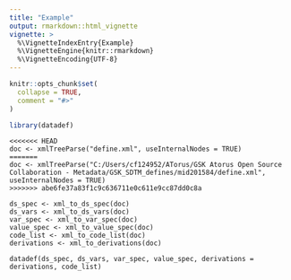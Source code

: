 ```yaml
---
title: "Example"
output: rmarkdown::html_vignette
vignette: >
  %\VignetteIndexEntry{Example}
  %\VignetteEngine{knitr::rmarkdown}
  %\VignetteEncoding{UTF-8}
---
```


```r
knitr::opts_chunk$set(
  collapse = TRUE,
  comment = "#>"
)
```

```r
library(datadef)
```


```{#r}
<<<<<<< HEAD
doc <- xmlTreeParse("define.xml", useInternalNodes = TRUE)
=======
doc <- xmlTreeParse("C:/Users/cf124952/ATorus/GSK Atorus Open Source Collaboration - Metadata/GSK_SDTM_defines/mid201584/define.xml", useInternalNodes = TRUE)
>>>>>>> abe6fe37a83f1c9c636711e0c611e9cc87dd0c8a

ds_spec <- xml_to_ds_spec(doc)
ds_vars <- xml_to_ds_vars(doc)
var_spec <- xml_to_var_spec(doc)
value_spec <- xml_to_value_spec(doc)
code_list <- xml_to_code_list(doc)
derivations <- xml_to_derivations(doc)

datadef(ds_spec, ds_vars, var_spec, value_spec, derivations = derivations, code_list)
```
